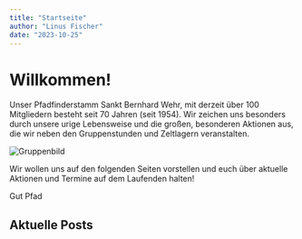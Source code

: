 ```yaml
---
title: "Startseite"
author: "Linus Fischer"
date: "2023-10-25"
--- 
```



# Willkommen!
Unser Pfadfinderstamm Sankt Bernhard Wehr, mit derzeit über 100 Mitgliedern besteht seit 70 Jahren (seit 1954).
Wir zeichen uns besonders durch unsere urige Lebensweise und die großen, besonderen Aktionen aus, die wir neben den Gruppenstunden und Zeltlagern veranstalten.

![Gruppenbild](/images/gruppenbild.jpg)

Wir wollen uns auf den folgenden Seiten vorstellen und euch über aktuelle Aktionen und Termine auf dem Laufenden halten!

Gut Pfad 

## Aktuelle Posts
<RecentPosts/>

